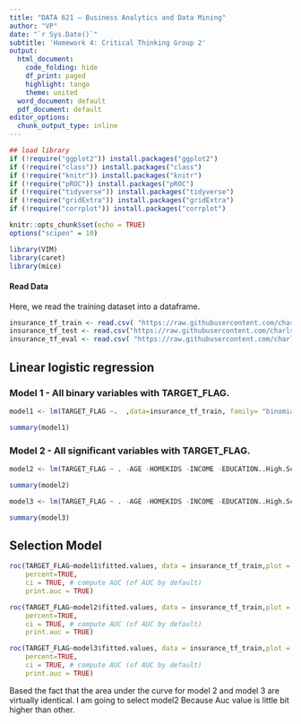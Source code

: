 ---
title: "DATA 621 – Business Analytics and Data Mining"
author: "VP"
date: "`r Sys.Date()`"
subtitle: 'Homework 4: Critical Thinking Group 2'
output:
  html_document:
    code_folding: hide
    df_print: paged
    highlight: tango
    theme: united
  word_document: default
  pdf_document: default
editor_options:
  chunk_output_type: inline
---

```{r echo=FALSE, message=FALSE, warning=FALSE}
## load library
if (!require("ggplot2")) install.packages("ggplot2")
if (!require("class")) install.packages("class") 
if (!require("knitr")) install.packages("knitr")
if (!require("pROC")) install.packages("pROC") 
if (!require("tidyverse")) install.packages("tidyverse") 
if (!require("gridExtra")) install.packages("gridExtra")
if (!require("corrplot")) install.packages("corrplot") 

knitr::opts_chunk$set(echo = TRUE)
options("scipen" = 10)

library(VIM)
library(caret)
library(mice)
```


#### Read Data

Here, we read the training dataset into a dataframe.

```{r}
insurance_tf_train <- read.csv( "https://raw.githubusercontent.com/charlsjoseph/Data621/master/Data621-Assignment4/insurance_tf_train.csv")[-1]
insurance_tf_test <- read.csv("https://raw.githubusercontent.com/charlsjoseph/Data621/master/Data621-Assignment4/insurance_tf_test.csv")[-1]
insurance_tf_eval <- read.csv( "https://raw.githubusercontent.com/charlsjoseph/Data621/master/Data621-Assignment4/insurance_tf_eval.csv")
```


## Linear logistic regression

### Model 1 - All binary variables with TARGET_FLAG. 

```{r m1, echo=FALSE, eval=TRUE}
model1 <- lm(TARGET_FLAG ~.  ,data=insurance_tf_train, family= "binomial")

summary(model1)
```

### Model 2 - All significant variables with TARGET_FLAG. 

```{r m2, echo=FALSE, eval=TRUE}
model2 <- lm(TARGET_FLAG ~ . -AGE -HOMEKIDS -INCOME -EDUCATION..High.School-JOB.Doctor-JOB.Manager-BLUEBOOK-CAR_TYPE.Van-RED_CAR.yes-CAR_AGE ,data=insurance_tf_train, family=binomial())

summary(model2)
```

```{r m3, echo=FALSE, eval=TRUE}
model3 <- lm(TARGET_FLAG ~ . -AGE -HOMEKIDS -INCOME -EDUCATION..High.School-JOB.Doctor-JOB.Manager-BLUEBOOK-CAR_TYPE.Van-RED_CAR.yes-CAR_AGE-SEX.z_F-EDUCATION.PhD-CLM_FREQ-EDUCATION.Masters-JOB.Lawyer ,data=insurance_tf_train, family= "binomial")

summary(model3)
```

## Selection Model

```{r fig1, fig.height = 4, fig.width = 6, fig.align= 'center'}
roc(TARGET_FLAG~model1$fitted.values, data = insurance_tf_train,plot = TRUE, main = "ROC CURVE", col= "blue",
    percent=TRUE,
    ci = TRUE, # compute AUC (of AUC by default)
    print.auc = TRUE)

```
```{r fig2, fig.height = 4, fig.width = 6, fig.align= 'center'}
roc(TARGET_FLAG~model2$fitted.values, data = insurance_tf_train,plot = TRUE, main = "ROC CURVE", col= "blue",
    percent=TRUE,
    ci = TRUE, # compute AUC (of AUC by default)
    print.auc = TRUE)
```

```{r fig3, fig.height = 4, fig.width = 6, fig.align= 'center'}
roc(TARGET_FLAG~model3$fitted.values, data = insurance_tf_train,plot = TRUE, main = "ROC CURVE", col= "blue",
    percent=TRUE,
    ci = TRUE, # compute AUC (of AUC by default)
    print.auc = TRUE)
```



Based the fact that the area under the curve for model 2 and model 3 are virtually identical. I am going to select model2 Because Auc value is little bit higher than other.

